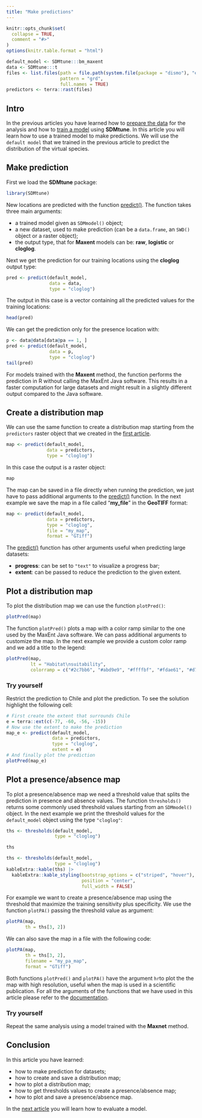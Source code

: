 ```yaml
---
title: "Make predictions"
---
```


```r
knitr::opts_chunk$set(
  collapse = TRUE,
  comment = "#>"
)
options(knitr.table.format = "html")
```

```r
default_model <- SDMtune:::bm_maxent
data <- SDMtune:::t
files <- list.files(path = file.path(system.file(package = "dismo"), "ex"),
                    pattern = "grd",
                    full.names = TRUE)
predictors <- terra::rast(files)
```

## Intro

In the previous articles you have learned how to [prepare the data](./prepare-data.html) for the analysis and how to [train a model](./train-model.html) using **SDMtune**. In this article you will learn how to use a trained model to make predictions. We will use the `default model` that we trained in the previous article to predict the distribution of the virtual species.

## Make prediction

First we load the **SDMtune** package:

```r
library(SDMtune)
```

New locations are predicted with the function [predict()](../../reference/predict-SDMmodel-method.html). The function takes three main arguments:

* a trained model given as `SDMmodel()` object;
* a new dataset, used to make prediction (can be a `data.frame`, an `SWD()` object or a raster object);
* the output type, that for **Maxent** models can be: **raw**, **logistic** or **cloglog**.

Next we get the prediction for our training locations using the **cloglog** output type:

```r
pred <- predict(default_model,
                data = data,
                type = "cloglog")
```

The output in this case is a vector containing all the predicted values for the training locations:

```r
head(pred)
```

We can get the prediction only for the presence location with:

```r
p <- data@data[data@pa == 1, ]
pred <- predict(default_model,
                data = p,
                type = "cloglog")
tail(pred)
```

For models trained with the **Maxent**  method, the function performs the prediction in R without calling the MaxEnt Java software. This results in a faster computation for large datasets and might result in a slightly different output compared to the Java software.

## Create a distribution map

We can use the same function to create a distribution map starting from the `predictors` raster object that we created in the [first article](./prepare-data.html#acquire-environmental-variables).

```r
map <- predict(default_model,
               data = predictors,
               type = "cloglog")
```

In this case the output is a raster object:

```r
map
```

The map can be saved in a file directly when running the prediction, we just have to pass additional arguments to the [predict()](../../reference/predict-SDMmodel-method.html) function. In the next example we save the map in a file called "**my_file**" in the **GeoTIFF** format:

```r
map <- predict(default_model,
               data = predictors,
               type = "cloglog",
               file = "my_map",
               format = "GTiff")
```

The [predict()](../../reference/predict-SDMmodel-method.html) function has other arguments useful when predicting large datasets:

* **progress**: can be set to `"text"` to visualize a progress bar;
* **extent**: can be passed to reduce the prediction to the given extent.

## Plot a distribution map

To plot the distribution map we can use the function `plotPred()`:

```r
plotPred(map)
```

The function `plotPred()` plots a map with a color ramp similar to the one used by the MaxEnt Java software. We can pass additional arguments to customize the map. In the next example we provide a custom color ramp and we add a title to the legend:

```r
plotPred(map,
         lt = "Habitat\nsuitability",
         colorramp = c("#2c7bb6", "#abd9e9", "#ffffbf", "#fdae61", "#d7191c"))
```

### Try yourself

Restrict the prediction to Chile and plot the prediction. To see the solution highlight the following cell:

```r
# First create the extent that surrounds Chile
e = terra::ext(c(-77, -60, -56, -15))
# Now use the extent to make the prediction
map_e <- predict(default_model, 
                 data = predictors, 
                 type = "cloglog", 
                 extent = e)
# And finally plot the prediction
plotPred(map_e)
```

## Plot a presence/absence map

To plot a presence/absence map we need a threshold value that splits the prediction in presence and absence values. The function `thresholds()` returns some commonly used threshold values starting from an `SDMmodel()` object. In the next example we print the threshold values for the `default_model` object using the type `"cloglog"`:

```r
ths <- thresholds(default_model, 
                  type = "cloglog")

ths
```
```r
ths <- thresholds(default_model, 
                  type = "cloglog")
kableExtra::kable(ths) |> 
  kableExtra::kable_styling(bootstrap_options = c("striped", "hover"),
                            position = "center",
                            full_width = FALSE)
```

For example we want to create a presence/absence map using the threshold that maximize the training sensitivity plus specificity. We use the function `plotPA()` passing the threshold value as argument:

```r
plotPA(map, 
       th = ths[3, 2])
```

We can also save the map in a file with the following code:

```r
plotPA(map, 
       th = ths[3, 2], 
       filename = "my_pa_map", 
       format = "GTiff")
```

Both functions `plotPred()` and `plotPA()` have the argument `hr`to plot the the map with high resolution, useful when the map is used in a scientific publication. For all the arguments of the functions that we have used in this article please refer to the [documentation](../..//reference/index.html).

### Try yourself

Repeat the same analysis using a model trained with the **Maxnet** method.

## Conclusion

In this article you have learned:

* how to make prediction for datasets;
* how to create and save a distribution map;
* how to plot a distribution map;
* how to get thresholds values to create a presence/absence map;
* how to plot and save a presence/absence map.

In the [next article](./evaluate-model.html) you will learn how to evaluate a model.
